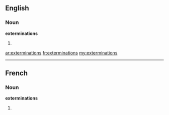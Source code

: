 ==English==

===Noun===
'''exterminations'''

# {{plural of|[[extermination]]}}

[[ar:exterminations]]
[[fr:exterminations]]
[[my:exterminations]]

----
==French==

===Noun===
'''exterminations''' {{f}}

# {{plural of|[[extermination]]|lang=fr}}
{{rfc-auto}}